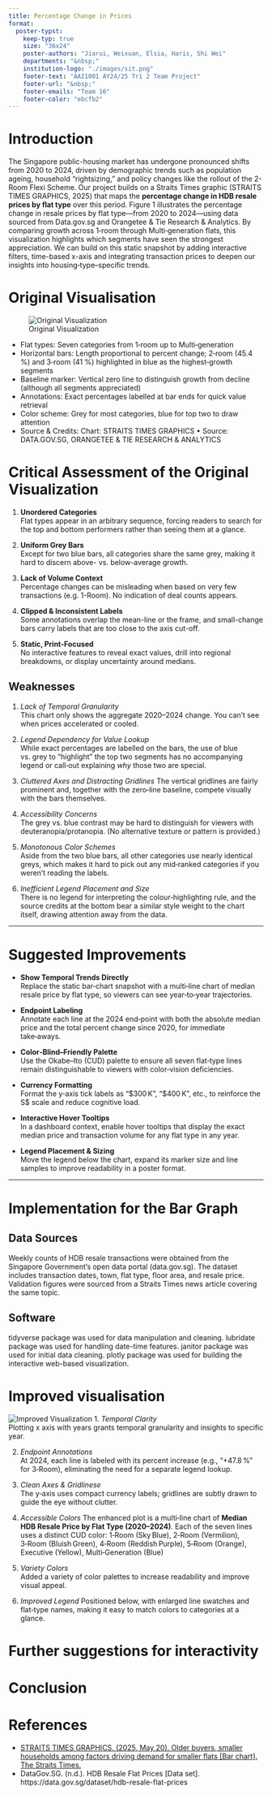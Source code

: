 ```yaml
---
title: Percentage Change in Prices
format:
  poster-typst: 
    keep-typ: true
    size: "36x24"
    poster-authors: "Jiarui, Weixuan, Elsia, Haris, Shi Wei"
    departments: "&nbsp;"
    institution-logo: "./images/sit.png"
    footer-text: "AAI1001 AY24/25 Tri 2 Team Project"
    footer-url: "&nbsp;"
    footer-emails: "Team 16"
    footer-color: "ebcfb2"
---
```


# Introduction

The Singapore public-housing market has undergone pronounced shifts from 2020 to 2024, driven by demographic trends such as population ageing, household “rightsizing,” and policy changes like the rollout of the 2-Room Flexi Scheme. Our project builds on a Straits Times graphic (STRAITS TIMES GRAPHICS, 2025) that maps the **percentage change in HDB resale prices by flat type** over this period. Figure 1 illustrates the percentage change in resale prices by flat type—from 2020 to 2024—using data sourced from Data.gov.sg and Orangetee & Tie Research & Analytics. By comparing growth across 1‑room through Multi‑generation flats, this visualization highlights which segments have seen the strongest appreciation. We can build on this static snapshot by adding interactive filters, time-based x-axis and integrating transaction prices to deepen our insights into housing‑type–specific trends.


# Original Visualisation
![Original Visualization](images/original.png)

- Flat types: Seven categories from 1‑room up to Multi‑generation  
- Horizontal bars: Length proportional to percent change; 2‑room (45.4 %) and 3‑room (41 %) highlighted in blue as the highest‑growth segments  
- Baseline marker: Vertical zero line to distinguish growth from decline (although all segments appreciated)  
- Annotations: Exact percentages labelled at bar ends for quick value retrieval  
- Color scheme: Grey for most categories, blue for top two to draw attention  
- Source & Credits: Chart: STRAITS TIMES GRAPHICS • Source: DATA.GOV.SG, ORANGETEE & TIE RESEARCH & ANALYTICS  

# Critical Assessment of the Original Visualization

1. **Unordered Categories**  
   Flat types appear in an arbitrary sequence, forcing readers to search for the top and bottom performers rather than seeing them at a glance.

2. **Uniform Grey Bars**  
   Except for two blue bars, all categories share the same grey, making it hard to discern above- vs. below-average growth.

3. **Lack of Volume Context**  
   Percentage changes can be misleading when based on very few transactions (e.g. 1-Room). No indication of deal counts appears.

4. **Clipped & Inconsistent Labels**  
   Some annotations overlap the mean-line or the frame, and small-change bars carry labels that are too close to the axis cut-off.

5. **Static, Print-Focused**  
   No interactive features to reveal exact values, drill into regional breakdowns, or display uncertainty around medians.
   
## Weaknesses

1. *Lack of Temporal Granularity*  
  This chart only shows the aggregate 2020–2024 change. You can’t see when prices accelerated or cooled.

2. *Legend Dependency for Value Lookup*  
  While exact percentages are labelled on the bars, the use of blue vs. grey to “highlight” the top two segments has no accompanying legend or call‑out explaining _why_ those two are special.
   
3. *Cluttered Axes and Distracting Gridlines* 
  The vertical gridlines are fairly prominent and, together with the zero‐line baseline, compete visually with the bars themselves.
   
4. *Accessibility Concerns*  
  The grey vs. blue contrast may be hard to distinguish for viewers with deuteranopia/protanopia. (No alternative texture or pattern is provided.)

5. *Monotonous Color Schemes*  
  Aside from the two blue bars, all other categories use nearly identical greys, which makes it hard to pick out any mid‑ranked categories if you weren’t reading the labels.
   
6. *Inefficient Legend Placement and Size*  
  There is no legend for interpreting the colour‐highlighting rule, and the source credits at the bottom bear a similar style weight to the chart itself, drawing attention away from the data.
   

---

# Suggested Improvements

- **Show Temporal Trends Directly**  
  Replace the static bar‐chart snapshot with a multi‑line chart of median resale price by flat type, so viewers can see year‑to‑year trajectories.

- **Endpoint Labeling**  
  Annotate each line at the 2024 end‑point with both the absolute median price and the total percent change since 2020, for immediate take‑aways.

- **Color‑Blind–Friendly Palette**  
  Use the Okabe–Ito (CUD) palette to ensure all seven flat‑type lines remain distinguishable to viewers with color‑vision deficiencies.

- **Currency Formatting**  
  Format the y‑axis tick labels as “\$300 K”, “\$400 K”, etc., to reinforce the S\$ scale and reduce cognitive load.

- **Interactive Hover Tooltips**  
  In a dashboard context, enable hover tooltips that display the exact median price and transaction volume for any flat type in any year.

- **Legend Placement & Sizing**  
  Move the legend below the chart, expand its marker size and line samples to improve readability in a poster format.

---

# Implementation for the Bar Graph

## Data Sources
Weekly counts of HDB resale transactions were obtained from the Singapore Government's open data portal (data.gov.sg). The dataset includes transaction dates, town, flat type, floor area, and resale price.
Validation figures were sourced from a Straits Times news article covering the same topic.

## Software
tidyverse package was used for data manipulation and cleaning.
lubridate package was used for handling date-time features.
janitor package was used for initial data cleaning.
plotly package was used for building the interactive web-based visualization.

# Improved visualisation
![Improved Visualization](images/Improved Visualisation.png)
1. *Temporal Clarity*  
   Plotting x axis with years grants temporal granularity and insights to specific year.

2. *Endpoint Annotations*  
   At 2024, each line is labeled with its percent increase (e.g., “+47.8 %” for 3‑Room), eliminating the need for a separate legend lookup.

3. *Clean Axes & Gridlinese*  
   The y‑axis uses compact currency labels; gridlines are subtly drawn to guide the eye without clutter.


4. *Accessible Colors* 
    The enhanced plot is a multi‑line chart of **Median HDB Resale Price by Flat Type (2020–2024)**. Each of the seven lines uses a distinct CUD color:
1‑Room (Sky Blue), 2‑Room (Vermilion), 3‑Room (Bluish Green), 4‑Room (Reddish Purple), 5‑Room (Orange), Executive (Yellow), Multi‑Generation (Blue)

5. *Variety Colors*  
   Added a variety of color palettes to increase readability and improve visual appeal.

6. *Improved Legend*
   Positioned below, with enlarged line swatches and flat‑type names, making it easy to match colors to categories at a glance.


# Further suggestions for interactivity


# Conclusion


# References

- [STRAITS TIMES GRAPHICS. (2025, May 20). Older buyers, smaller households among factors driving demand for smaller flats [Bar chart]. The Straits Times.](https://www.straitstimes.com/singapore/older-buyers-smaller-households-among-factors-driving-demand-for-smaller-flats)
- DataGov.SG. (n.d.). HDB Resale Flat Prices [Data set]. https://data.gov.sg/dataset/hdb-resale-flat-prices

